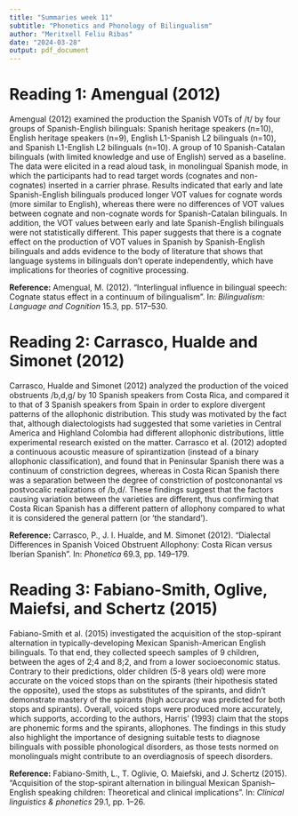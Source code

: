 ```yaml
---
title: "Summaries week 11"
subtitle: "Phonetics and Phonology of Bilingualism"
author: "Meritxell Feliu Ribas"
date: "2024-03-28"
output: pdf_document
---
```


# Reading 1: Amengual (2012)
Amengual (2012) examined the production the Spanish VOTs of /t/ by four groups of Spanish-English bilinguals: Spanish heritage speakers (n=10), English heritage speakers (n=9), English L1-Spanish L2 bilinguals (n=10), and Spanish L1-English L2 bilinguals (n=10). A group of 10 Spanish-Catalan bilinguals (with limited knowledge and use of English) served as a baseline. The data were elicited in a read aloud task, in monolingual Spanish mode, in which the participants had to read target words (cognates and non-cognates) inserted in a carrier phrase. Results indicated that early and late Spanish-English bilinguals produced longer VOT values for cognate words (more similar to English), whereas there were no differences of VOT values between cognate and non-cognate words for Spanish-Catalan bilinguals. In addition, the VOT values between early and late Spanish-English bilinguals were not statistically different. This paper suggests that there is a cognate effect on the production of VOT values in Spanish by Spanish-English bilinguals and adds evidence to the body of literature that shows that language systems in bilinguals don't operate independently, which have implications for theories of cognitive processing.

**Reference:** Amengual, M. (2012). “Interlingual influence in bilingual speech: Cognate status effect in a continuum of bilingualism". In: *Bilingualism: Language and Cognition* 15.3, pp. 517–530.



# Reading 2: Carrasco, Hualde and Simonet (2012)
Carrasco, Hualde and Simonet (2012) analyzed the production of the voiced obstruents /b,d,g/ by 10 Spanish speakers from Costa Rica, and compared it to that of 3 Spanish speakers from Spain in order to explore divergent patterns of the allophonic distribution. This study was motivated by the fact that, although dialectologists had suggested that some varieties in Central America and Highland Colombia had different allophonic distributions, little experimental research existed on the matter. Carrasco et al. (2012) adopted a continuous acoustic measure of spirantization (instead of a binary allophonic classification), and found that in Peninsular Spanish there was a continuum of constriction degrees, whereas in Costa Rican Spanish there was a separation between the degree of constriction of postcononantal vs postvocalic realizations of /b,d/. These findings suggest that the factors causing variation between the varieties are different, thus confirming that Costa Rican Spanish has a different pattern of allophony compared to what it is considered the general pattern (or 'the standard'). 

**Reference:** Carrasco, P., J. I. Hualde, and M. Simonet (2012). “Dialectal Differences in Spanish Voiced Obstruent Allophony: Costa Rican versus Iberian Spanish". In: *Phonetica* 69.3, pp. 149–179.



# Reading 3: Fabiano-Smith, Oglive, Maiefsi, and Schertz (2015)
Fabiano-Smith et al. (2015) investigated the acquisition of the stop-spirant alternation in typically-developing Mexican Spanish-American English bilinguals. To that end, they collected speech samples of 9 children, between the ages of 2;4 and 8;2, and from a lower socioeconomic status. Contrary to their predictions, older children (5-8 years old) were more accurate on the voiced stops than on the spirants (their hipothesis stated the opposite), used the stops  as substitutes of the spirants, and didn't demonstrate mastery of the spirants (high accuracy was predicted for both stops and spirants). Overall, voiced stops were produced more accurately, which supports, according to the authors, Harris' (1993) claim that the stops are phonemic forms and the spirants, allophones. The findings in this study also highlight the importance of designing suitable tests to diagnose bilinguals with possible phonological disorders, as those tests normed on monolinguals might contribute to an overdiagnosis of speech disorders.

**Reference:** Fabiano-Smith, L., T. Oglivie, O. Maiefski, and J. Schertz (2015). “Acquisition of the stop-spirant alternation in bilingual Mexican Spanish–English speaking children: Theoretical and clinical implications". In: *Clinical linguistics & phonetics* 29.1, pp. 1–26.
